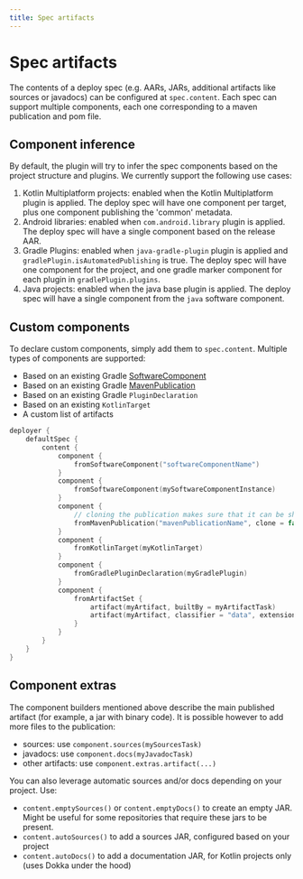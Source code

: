 ```yaml
---
title: Spec artifacts
---
```


# Spec artifacts

The contents of a deploy spec (e.g. AARs, JARs, additional artifacts like sources or javadocs) can be configured at `spec.content`.
Each spec can support multiple components, each one corresponding to a maven publication and pom file.

## Component inference

By default, the plugin will try to infer the spec components based on the project structure and plugins. We currently
support the following use cases:

1. Kotlin Multiplatform projects: enabled when the Kotlin Multiplatform plugin is applied.
   The deploy spec will have one component per target, plus one component publishing the 'common' metadata.
2. Android libraries: enabled when `com.android.library` plugin is applied.
   The deploy spec will have a single component based on the release AAR.
3. Gradle Plugins: enabled when `java-gradle-plugin` plugin is applied and `gradlePlugin.isAutomatedPublishing` is true.
   The deploy spec will have one component for the project, and one gradle marker component for each plugin in `gradlePlugin.plugins`.
4. Java projects: enabled when the java base plugin is applied.
   The deploy spec will have a single component from the `java` software component.

## Custom components

To declare custom components, simply add them to `spec.content`. Multiple types of components are supported:

- Based on an existing Gradle [SoftwareComponent](https://docs.gradle.org/current/javadoc/org/gradle/api/component/SoftwareComponent.html)
- Based on an existing Gradle [MavenPublication](https://docs.gradle.org/current/dsl/org.gradle.api.publish.maven.MavenPublication.html)
- Based on an existing Gradle `PluginDeclaration`
- Based on an existing `KotlinTarget`
- A custom list of artifacts

```kotlin
deployer {
    defaultSpec {
        content {
            component {
                fromSoftwareComponent("softwareComponentName")
            }
            component {
                fromSoftwareComponent(mySoftwareComponentInstance)
            }
            component {
                // cloning the publication makes sure that it can be shared across multiple specs.
                fromMavenPublication("mavenPublicationName", clone = false)
            }
            component {
                fromKotlinTarget(myKotlinTarget)
            }
            component {
                fromGradlePluginDeclaration(myGradlePlugin)
            }
            component {
                fromArtifactSet {
                    artifact(myArtifact, builtBy = myArtifactTask)
                    artifact(myArtifact, classifier = "data", extension = "zip", builtBy = myArtifactTask)
                }
            }
        }
    }
}
```

## Component extras

The component builders mentioned above describe the main published artifact (for example, a jar with binary code).
It is possible however to add more files to the publication:

- sources: use `component.sources(mySourcesTask)`
- javadocs: use `component.docs(myJavadocTask)`
- other artifacts: use `component.extras.artifact(...)`

You can also leverage automatic sources and/or docs depending on your project. Use:

- `content.emptySources()` or `content.emptyDocs()` to create an empty JAR. Might be useful for some repositories that require these jars to be present.
- `content.autoSources()` to add a sources JAR, configured based on your project
- `content.autoDocs()` to add a documentation JAR, for Kotlin projects only (uses Dokka under the hood)
